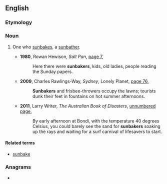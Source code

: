 ==English==
{{wikipedia}}

===Etymology===
{{suffix|en|sunbake|er}}

===Noun===
{{en-noun}}

# {{lb|en|Australia}} One who [[sunbake]]s, a [[sunbather]].
#* '''1980''', Rowan Hewison, ''Salt Pan'', [http://books.google.com.au/books?id=yE8iAAAAMAAJ&q=%22sunbaker%22|%22:sunbakers%22+-intitle:%22%22+-inauthor:%22%22&dq=%22sunbaker%22|%22:sunbakers%22+-intitle:%22%22+-inauthor:%22%22&source=bl&ots=uWBw48InUq&sig=mBgv3tcOnTgj32fcbGVaQAaKVlc&hl=en&sa=X&ei=tfdrUIinHfGSiQee3oF4&redir_esc=y page 7],
#*: Here there were '''sunbakers''', kids, old ladies, people reading the Sunday papers.
#* '''2009''', Charles Rawlings-Way, ''Sydney'', Lonely Planet, [http://books.google.com.au/books?id=lefJBm4Jk7cC&pg=PA76&lpg=PA76&dq=%22sunbaker%22|%22:sunbakers%22+-intitle:%22%22+-inauthor:%22%22&source=bl&ots=M5NVQKqoK_&sig=YQx-Lh1i_GLoTdp1J7Lx_9dgP6k&hl=en&sa=X&ei=tfdrUIinHfGSiQee3oF4&redir_esc=y#v=onepage&q=%22sunbaker%22|%22%3Asunbakers%22%20-intitle%3A%22%22%20-inauthor%3A%22%22&f=false page 76],
#*: '''Sunbakers''' and frisbee-throwers occupy the lawns; tourists dunk their feet in fountains on hot summer afternoons.
#* '''2011''', Larry Writer, ''The Australian Book of Disasters'', [http://books.google.com.au/books?id=-bBv-mvcq9QC&pg=PT72&lpg=PT72&dq=%22sunbaker%22|%22:sunbakers%22+-intitle:%22%22+-inauthor:%22%22&source=bl&ots=qLM5nAud7c&sig=iFTq6E9fHw3PwfA5z3f23Jv6GNk&hl=en&sa=X&ei=tfdrUIinHfGSiQee3oF4&redir_esc=y unnumbered page],
#*: By early afternoon at Bondi, with the temperature 40 degrees Celsius, you could barely see the sand for '''sunbakers''' soaking up the rays and waiting for a surf carnival of lifesavers to start.

====Related terms====
* [[sunbake]]

===Anagrams===
* {{anagrams|en|Urbaneks|sunbreak|un-breaks|unbrakes|unbreaks}}